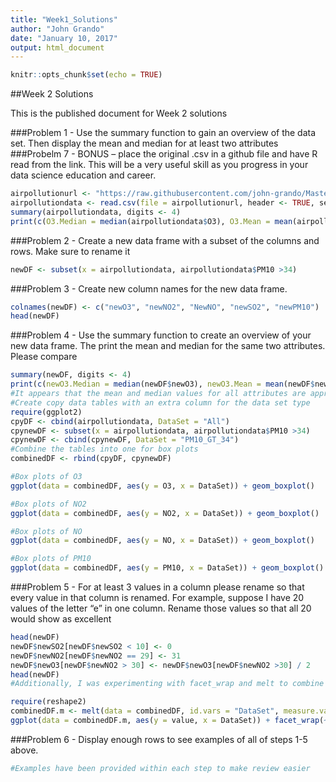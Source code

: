 ```yaml
---
title: "Week1_Solutions"
author: "John Grando"
date: "January 10, 2017"
output: html_document
---
```


```r
knitr::opts_chunk$set(echo = TRUE)
```

##Week 2 Solutions

This is the published document for Week 2 solutions

###Problem 1 - Use the summary function to gain an overview of the data set. Then display the mean and median for at least two attributes
###Probelm 7 - BONUS – place the original .csv in a github file and have R read from the link. This will be a very useful skill as you progress in your data science education and career.

```r
airpollutionurl <- "https://raw.githubusercontent.com/john-grando/Masters/master/Workshop/R/Week2/assignment/summer.csv"
airpollutiondata <- read.csv(file = airpollutionurl, header <- TRUE, sep <- ",", colClasses = c('NULL','numeric','numeric','numeric','numeric','numeric'))
summary(airpollutiondata, digits <- 4)
print(c(O3.Median = median(airpollutiondata$O3), O3.Mean = mean(airpollutiondata$O3),NO2.Median = median(airpollutiondata$NO2), NO2.Mean = mean(airpollutiondata$NO2)))
```
###Problem 2 - Create a new data frame with a subset of the columns and rows. Make sure to rename it

```r
newDF <- subset(x = airpollutiondata, airpollutiondata$PM10 >34)
```
###Problem 3 - Create new column names for the new data frame.

```r
colnames(newDF) <- c("newO3", "newNO2", "NewNO", "newSO2", "newPM10")
head(newDF)
```

###Problem 4 - Use the summary function to create an overview of your new data frame. The print the mean and median for the same two attributes. Please compare

```r
summary(newDF, digits <- 4)
print(c(newO3.Median = median(newDF$newO3), newO3.Mean = mean(newDF$newO3), newNO2.Median = median(newDF$newNO2), newNO2.Mean = mean(newDF$newNO2)))
#It appears that the mean and median values for all attributes are approximately the same between the upper half of the PM10 readings and all readings. Without further analysis, it cannot be determined whether or not these differences are statistically significant.  More outputs have been included for side by side comparisons.
#Create copy data tables with an extra column for the data set type
require(ggplot2)
cpyDF <- cbind(airpollutiondata, DataSet = "All")
cpynewDF <- subset(x = airpollutiondata, airpollutiondata$PM10 >34)
cpynewDF <- cbind(cpynewDF, DataSet = "PM10_GT_34")
#Combine the tables into one for box plots
combinedDF <- rbind(cpyDF, cpynewDF)

#Box plots of O3
ggplot(data = combinedDF, aes(y = O3, x = DataSet)) + geom_boxplot()

#Box plots of NO2
ggplot(data = combinedDF, aes(y = NO2, x = DataSet)) + geom_boxplot()

#Box plots of NO
ggplot(data = combinedDF, aes(y = NO, x = DataSet)) + geom_boxplot()

#Box plots of PM10
ggplot(data = combinedDF, aes(y = PM10, x = DataSet)) + geom_boxplot()
```

###Problem 5 - For at least 3 values in a column please rename so that every value in that column is renamed. For example, suppose I have 20 values of the letter “e” in one column. Rename those values so that all 20 would show as excellent

```r
head(newDF)
newDF$newSO2[newDF$newSO2 < 10] <- 0
newDF$newNO2[newDF$newNO2 == 29] <- 31
newDF$newO3[newDF$newNO2 > 30] <- newDF$newO3[newDF$newNO2 >30] / 2 
head(newDF)
#Additionally, I was experimenting with facet_wrap and melt to combine all the box plots into one statement.  It did not turn out as well as I hoped, due to scaling in the y axis, so I did not include it in the main outputs.  However, since I already wrote the code, I figured I would show it.

require(reshape2)
combinedDF.m <- melt(data = combinedDF, id.vars = "DataSet", measure.vars = c("O3","NO2","NO","PM10"))
ggplot(data = combinedDF.m, aes(y = value, x = DataSet)) + facet_wrap(~variable) + geom_boxplot()

```

###Problem 6 - Display enough rows to see examples of all of steps 1-5 above.

```r
#Examples have been provided within each step to make review easier
```

